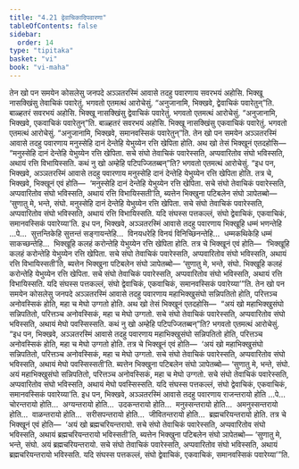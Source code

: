 ```yaml
---
title: "4.21 द्वेवाचिकादिपवारणा"
tableOfContents: false
sidebar:
  order: 14
type: "tipitaka"
basket: "vi"
book: "vi-maha"
---
```



<DynamicBreadcrumb />

<Division number="234" book="vi-maha">

<Paragraph number="1075" book="vi-maha">
तेन खो पन समयेन कोसलेसु जनपदे अञ्ञतरस्मिं आवासे तदहु पवारणाय सवरभयं अहोसि. भिक्खू नासक्खिंसु तेवाचिकं पवारेतुं. भगवतो एतमत्थं आरोचेसुं. “अनुजानामि, भिक्खवे, द्वेवाचिकं पवारेतुन्”ति.
</Paragraph>

<Paragraph number="1076" book="vi-maha">
बाळ्हतरं सवरभयं अहोसि. भिक्खू नासक्खिंसु द्वेवाचिकं पवारेतुं. भगवतो एतमत्थं आरोचेसुं. “अनुजानामि, भिक्खवे, एकवाचिकं पवारेतुन्”ति.
</Paragraph>

<Paragraph number="1077" book="vi-maha">
बाळ्हतरं सवरभयं अहोसि. भिक्खू नासक्खिंसु एकवाचिकं पवारेतुं. भगवतो एतमत्थं आरोचेसुं. “अनुजानामि, भिक्खवे, समानवस्सिकं पवारेतुन्”ति.
</Paragraph>

<Paragraph number="1078" book="vi-maha">
तेन खो पन समयेन अञ्ञतरस्मिं आवासे तदहु पवारणाय मनुस्सेहि दानं देन्तेहि येभुय्येन रत्ति खेपिता होति. अथ खो तेसं भिक्खूनं एतदहोसि—  “मनुस्सेहि दानं देन्तेहि येभुय्येन रत्ति खेपिता. सचे संघो तेवाचिकं पवारेस्सति, अप्पवारितोव संघो भविस्सति, अथायं रत्ति विभायिस्सति. कथं नु खो अम्हेहि पटिपज्जितब्बन्”ति? भगवतो एतमत्थं आरोचेसुं.
</Paragraph>

<Paragraph number="1079" book="vi-maha">
“इध पन, भिक्खवे, अञ्ञतरस्मिं आवासे तदहु पवारणाय मनुस्सेहि दानं देन्तेहि येभुय्येन रत्ति खेपिता होति. तत्र चे, भिक्खवे, भिक्खूनं एवं होति—  ‘मनुस्सेहि दानं देन्तेहि येभुय्येन रत्ति खेपिता. सचे संघो तेवाचिकं पवारेस्सति, अप्पवारितोव संघो भविस्सति, अथायं रत्ति विभायिस्सती’ति, ब्यत्तेन भिक्खुना पटिबलेन संघो ञापेतब्बो—
</Paragraph>

<Paragraph number="1080" book="vi-maha">
‘सुणातु मे, भन्ते, संघो. मनुस्सेहि दानं देन्तेहि येभुय्येन रत्ति खेपिता. सचे संघो तेवाचिकं पवारेस्सति, अप्पवारितोव संघो भविस्सति, अथायं रत्ति विभायिस्सति. यदि संघस्स पत्तकल्लं, संघो द्वेवाचिकं, एकवाचिकं, समानवस्सिकं पवारेय्या’ति.
</Paragraph>

<Paragraph number="1081" book="vi-maha">
इध पन, भिक्खवे, अञ्ञतरस्मिं आवासे तदहु पवारणाय भिक्खूहि धम्मं भणन्तेहि …पे…  सुत्तन्तिकेहि सुत्तन्तं सङ्गायन्तेहि…  विनयधरेहि विनयं विनिच्छिनन्तेहि…  धम्मकथिकेहि धम्मं साकच्छन्तेहि…  भिक्खूहि कलहं करोन्तेहि येभुय्येन रत्ति खेपिता होति. तत्र चे भिक्खूनं एवं होति—  ‘भिक्खूहि कलहं करोन्तेहि येभुय्येन रत्ति खेपिता. सचे संघो तेवाचिकं पवारेस्सति, अप्पवारितोव संघो भविस्सति, अथायं रत्ति विभायिस्सती’ति, ब्यत्तेन भिक्खुना पटिबलेन संघो ञापेतब्बो—
</Paragraph>

<Paragraph number="1082" book="vi-maha">
‘सुणातु मे, भन्ते, संघो. भिक्खूहि कलहं करोन्तेहि येभुय्येन रत्ति खेपिता. सचे संघो तेवाचिकं पवारेस्सति, अप्पवारितोव संघो भविस्सति, अथायं रत्ति विभायिस्सति. यदि संघस्स पत्तकल्लं, संघो द्वेवाचिकं, एकवाचिकं, समानवस्सिकं पवारेय्या’”ति.
</Paragraph>

<Paragraph number="1083" book="vi-maha">
तेन खो पन समयेन कोसलेसु जनपदे अञ्ञतरस्मिं आवासे तदहु पवारणाय महाभिक्खुसंघो सन्निपतितो होति, परित्तञ्च अनोवस्सिकं होति, महा च मेघो उग्गतो होति. अथ खो तेसं भिक्खूनं एतदहोसि—  “अयं खो महाभिक्खुसंघो सन्निपतितो, परित्तञ्च अनोवस्सिकं, महा च मेघो उग्गतो. सचे संघो तेवाचिकं पवारेस्सति, अप्पवारितोव संघो भविस्सति, अथायं मेघो पवस्सिस्सति. कथं नु खो अम्हेहि पटिपज्जितब्बन्”ति? भगवतो एतमत्थं आरोचेसुं.
</Paragraph>

<Paragraph number="1084" book="vi-maha">
“इध पन, भिक्खवे, अञ्ञतरस्मिं आवासे तदहु पवारणाय महाभिक्खुसंघो सन्निपतितो होति, परित्तञ्च अनोवस्सिकं होति, महा च मेघो उग्गतो होति. तत्र चे भिक्खूनं एवं होति—  ‘अयं खो महाभिक्खुसंघो सन्निपतितो, परित्तञ्च अनोवस्सिकं, महा च मेघो उग्गतो. सचे संघो तेवाचिकं पवारेस्सति, अप्पवारितोव संघो भविस्सति, अथायं मेघो पवस्सिस्सती’ति. ब्यत्तेन भिक्खुना पटिबलेन संघो ञापेतब्बो—
</Paragraph>

<Paragraph number="1085" book="vi-maha">
‘सुणातु मे, भन्ते, संघो. अयं महाभिक्खुसंघो सन्निपतितो, परित्तञ्च अनोवस्सिकं, महा च मेघो उग्गतो. सचे संघो तेवाचिकं पवारेस्सति, अप्पवारितोव संघो भविस्सति, अथायं मेघो पवस्सिस्सति. यदि संघस्स पत्तकल्लं, संघो द्वेवाचिकं, एकवाचिकं, समानवस्सिकं पवारेय्या’ति.
</Paragraph>

<Paragraph number="1086" book="vi-maha">
इध पन, भिक्खवे, अञ्ञतरस्मिं आवासे तदहु पवारणाय राजन्तरायो होति …पे…  चोरन्तरायो होति…  अग्यन्तरायो होति…  उदकन्तरायो होति…  मनुस्सन्तरायो होति…  अमनुस्सन्तरायो होति…  वाळन्तरायो होति…  सरीसपन्तरायो होति…  जीवितन्तरायो होति…  ब्रह्मचरियन्तरायो होति. तत्र चे भिक्खूनं एवं होति—  ‘अयं खो ब्रह्मचरियन्तरायो. सचे संघो तेवाचिकं पवारेस्सति, अप्पवारितोव संघो भविस्सति, अथायं ब्रह्मचरियन्तरायो भविस्सती’ति, ब्यत्तेन भिक्खुना पटिबलेन संघो ञापेतब्बो—
</Paragraph>

<Paragraph number="1087" book="vi-maha">
‘सुणातु मे, भन्ते, संघो. अयं ब्रह्मचरियन्तरायो. सचे संघो तेवाचिकं पवारेस्सति, अप्पवारितोव संघो भविस्सति, अथायं ब्रह्मचरियन्तरायो भविस्सति. यदि संघस्स पत्तकल्लं, संघो द्वेवाचिकं, एकवाचिकं, समानवस्सिकं पवारेय्या’”ति.
</Paragraph>
</Division>